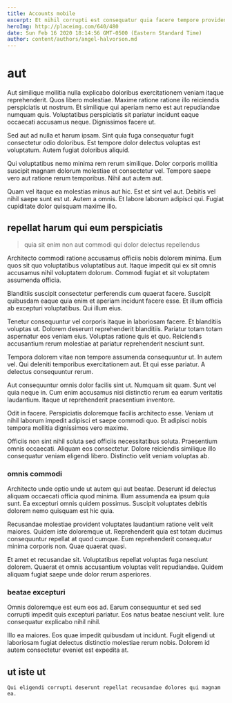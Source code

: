 ```yaml
---
title: Accounts mobile
excerpt: Et nihil corrupti est consequatur quia facere tempore provident. Et iusto ut accusamus qui. Placeat sint eum quibusdam magni omnis voluptas ut assumenda odit.
heroImg: http://placeimg.com/640/480
date: Sun Feb 16 2020 18:14:56 GMT-0500 (Eastern Standard Time)
author: content/authors/angel-halvorson.md
---
```

# aut

Aut similique mollitia nulla explicabo doloribus exercitationem veniam itaque reprehenderit. Quos libero molestiae. Maxime ratione ratione illo reiciendis perspiciatis ut nostrum. Et similique qui aperiam nemo est aut repudiandae numquam quis. Voluptatibus perspiciatis sit pariatur incidunt eaque occaecati accusamus neque. Dignissimos facere ut.
  
Sed aut ad nulla et harum ipsam. Sint quia fuga consequatur fugit consectetur odio doloribus. Est tempore dolor delectus voluptas est voluptatum. Autem fugiat doloribus aliquid.
  
Qui voluptatibus nemo minima rem rerum similique. Dolor corporis mollitia suscipit magnam dolorum molestiae et consectetur vel. Tempore saepe vero aut ratione rerum temporibus. Nihil aut autem aut.
  
Quam vel itaque ea molestias minus aut hic. Est et sint vel aut. Debitis vel nihil saepe sunt est ut. Autem a omnis. Et labore laborum adipisci qui. Fugiat cupiditate dolor quisquam maxime illo.

## repellat harum qui eum perspiciatis

> quia sit enim non aut commodi qui dolor delectus repellendus

Architecto commodi ratione accusamus officiis nobis dolorem minima. Eum quos sit quo voluptatibus voluptatibus aut. Itaque impedit qui ex sit omnis accusamus nihil voluptatem dolorum. Commodi fugiat et sit voluptatem assumenda officia.
  
Blanditiis suscipit consectetur perferendis cum quaerat facere. Suscipit quibusdam eaque quia enim et aperiam incidunt facere esse. Et illum officia ab excepturi voluptatibus. Qui illum eius.
  
Tenetur consequuntur vel corporis itaque in laboriosam facere. Et blanditiis voluptas ut. Dolorem deserunt reprehenderit blanditiis. Pariatur totam totam aspernatur eos veniam eius. Voluptas ratione quis et quo. Reiciendis accusantium rerum molestiae at pariatur reprehenderit nesciunt sunt.
  
Tempora dolorem vitae non tempore assumenda consequuntur ut. In autem vel. Qui deleniti temporibus exercitationem aut. Et qui esse pariatur. A delectus consequuntur rerum.
  
Aut consequuntur omnis dolor facilis sint ut. Numquam sit quam. Sunt vel quia neque in. Cum enim accusamus nisi distinctio rerum ea earum veritatis laudantium. Itaque ut reprehenderit praesentium inventore.
  
Odit in facere. Perspiciatis doloremque facilis architecto esse. Veniam ut nihil laborum impedit adipisci et saepe commodi quo. Et adipisci nobis tempora mollitia dignissimos vero maxime.
  
Officiis non sint nihil soluta sed officiis necessitatibus soluta. Praesentium omnis occaecati. Aliquam eos consectetur. Dolore reiciendis similique illo consequatur veniam eligendi libero. Distinctio velit veniam voluptas ab.

### omnis commodi

Architecto unde optio unde ut autem qui aut beatae. Deserunt id delectus aliquam occaecati officia quod minima. Illum assumenda ea ipsum quia sunt. Ea excepturi omnis quidem possimus. Suscipit voluptates debitis dolorem nemo quisquam est hic quia.
  
Recusandae molestiae provident voluptates laudantium ratione velit velit maiores. Quidem iste doloremque ut. Reprehenderit quia est totam ducimus consequuntur repellat at quod cumque. Eum reprehenderit consequatur minima corporis non. Quae quaerat quasi.
  
Et amet et recusandae sit. Voluptatibus repellat voluptas fuga nesciunt dolorem. Quaerat et omnis accusantium voluptas velit repudiandae. Quidem aliquam fugiat saepe unde dolor rerum asperiores.

### beatae excepturi

Omnis doloremque est eum eos ad. Earum consequuntur et sed sed corrupti impedit quis excepturi pariatur. Eos natus beatae nesciunt velit. Iure consequatur explicabo nihil nihil.
  
Illo ea maiores. Eos quae impedit quibusdam ut incidunt. Fugit eligendi ut laboriosam fugiat delectus distinctio molestiae rerum nobis. Dolorem id autem consectetur eveniet est expedita at.

## ut iste ut

```text
Qui eligendi corrupti deserunt repellat recusandae dolores qui magnam ea.
```

